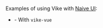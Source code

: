 
Examples of using Vike with [Naive UI](https://www.naiveui.com):
 - <Example timestamp="2024.08" repo="Jearce/vike-vue-naive-ui" /> - With <Link href="/vike-vue">`vike-vue`</Link>
